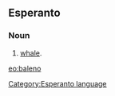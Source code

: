 ==Esperanto==
===Noun===
# [[whale]].

[[eo:baleno]]
[[Category:Esperanto language]]
{{Universala Vortaro}}